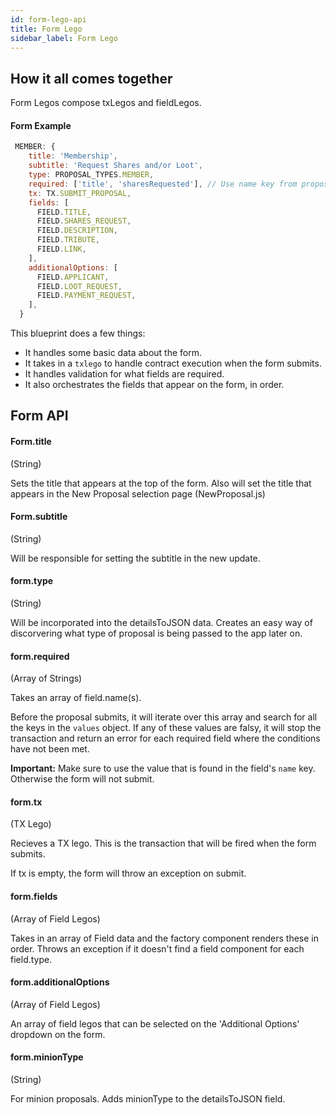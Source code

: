 ```yaml
---
id: form-lego-api
title: Form Lego 
sidebar_label: Form Lego
---
```


## How it all comes together

Form Legos compose txLegos and fieldLegos.

#### Form Example

```js 
 MEMBER: {
    title: 'Membership',
    subtitle: 'Request Shares and/or Loot',
    type: PROPOSAL_TYPES.MEMBER,
    required: ['title', 'sharesRequested'], // Use name key from proposal type object
    tx: TX.SUBMIT_PROPOSAL,
    fields: [
      FIELD.TITLE,
      FIELD.SHARES_REQUEST,
      FIELD.DESCRIPTION,
      FIELD.TRIBUTE,
      FIELD.LINK,
    ],
    additionalOptions: [
      FIELD.APPLICANT,
      FIELD.LOOT_REQUEST,
      FIELD.PAYMENT_REQUEST,
    ],
  }
```

This blueprint does a few things:

- It handles some basic data about the form.
- It takes in a ``txlego`` to handle contract execution when the form submits.
- It handles validation for what fields are required. 
- It also orchestrates the fields that appear on the form, in order. 


## Form API 

#### Form.title

(String)

Sets the title that appears at the top of the form. Also will set the title that appears in the New Proposal selection page (NewProposal.js)

#### Form.subtitle

(String)

Will be responsible for setting the subtitle in the new update. 

#### form.type

(String)

Will be incorporated into the detailsToJSON data. Creates an easy way of discorvering what type of proposal is being passed to the app later on. 

#### form.required

(Array of Strings)

Takes an array of field.name(s). 

Before the proposal submits, it will iterate over this array and search for all the keys in the ``values`` object. If any of these values are falsy, it will stop the transaction and return an error for each required field where the conditions have not been met.

**Important:** Make sure to use the value that is found in the field's ``name`` key. Otherwise the form will not submit. 

#### form.tx

(TX Lego)

Recieves a TX lego. This is the transaction that will be fired when the form submits.  

If tx is empty, the form will throw an exception on submit. 

#### form.fields

(Array of Field Legos) 

Takes in an array of Field data and the factory component renders these in order. Throws an exception if it doesn't find a field component for each field.type. 

#### form.additionalOptions

(Array of Field Legos) 

An array of field legos that can be selected on the 'Additional Options' dropdown on the form. 

#### form.minionType

(String)

For minion proposals. Adds minionType to the detailsToJSON field. 

